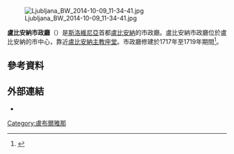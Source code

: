 {{noteTA
|1=zh-hk:盧布爾雅那;zh-tw:盧比安納;zh-cn:卢布尔雅那;zh-sg:卢布尔雅那;
}}
[[Image:Ljubljana_BW_2014-10-09_11-34-41.jpg|right]]

'''盧比安納市政廳'''（{{lang-sl|Ljubljanska mestna hiša}}）是[[斯洛維尼亞|斯洛維尼亞]]首都[[盧比安納|盧比安納]]的市政廳。盧比安納市政廳位於盧比安納的市中心，靠近[[聖尼各老主教座堂_(盧布爾雅那)|盧比安納主教座堂]]。市政廳修建於1717年至1719年期間<ref>{{cite book |title=Mestna hiša v Ljubljani: pomembni dogodki v zgodovini mesta |first=Darinka |last=Kladnik |page=16 |language=sl |trans_title=The Ljubljana Town Hall: Significant Events in the Town History |year=1996 |publisher=Viharnik |isbn=9789616057059}}</ref>。
==參考資料==
{{reflist}}
==外部連結==
*{{commons category-inline|Ljubljana Town Hall}}
{{coord|46|2|59.5|N|14|30|25|E|display=title}}
[[Category:盧布爾雅那|Category:盧布爾雅那]]
{{Slovenia-stub}}